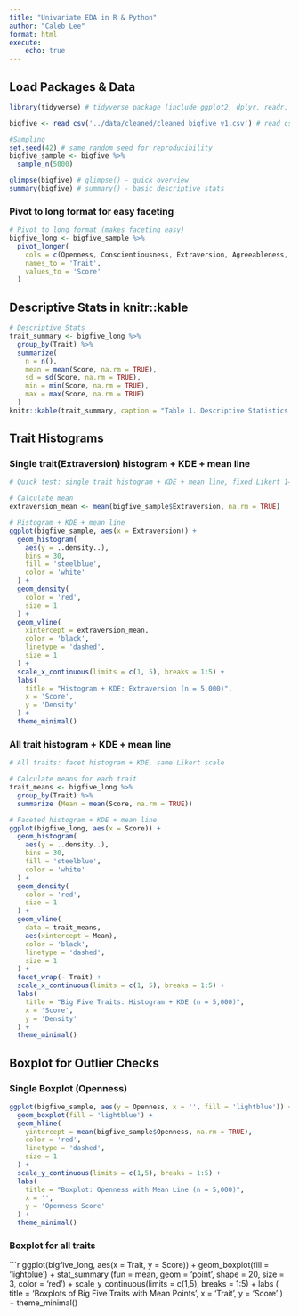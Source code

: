 ```yaml
---
title: "Univariate EDA in R & Python"
author: "Caleb Lee"
format: html
execute:
    echo: true
---
```


## Load Packages & Data
```r
library(tidyverse) # tidyverse package (include ggplot2, dplyr, readr, etc.) - modern R tools for data import, wrangling, and plotting.

bigfive <- read_csv('../data/cleaned/cleaned_bigfive_v1.csv') # read_csv() - reads csv into an R data frame

#Sampling
set.seed(42) # same random seed for reproducibility
bigfive_sample <- bigfive %>%
  sample_n(5000)

glimpse(bigfive) # glimpse() - quick overview 
summary(bigfive) # summary() - basic descriptive stats
```
### Pivot to long format for easy faceting
```r
# Pivot to long format (makes faceting easy)
bigfive_long <- bigfive_sample %>%
  pivot_longer(
    cols = c(Openness, Conscientiousness, Extraversion, Agreeableness, Neuroticism),
    names_to = 'Trait',
    values_to = 'Score'
  )
```
## Descriptive Stats in knitr::kable
```r
# Descriptive Stats 
trait_summary <- bigfive_long %>%
  group_by(Trait) %>%
  summarize(
    n = n(),
    mean = mean(Score, na.rm = TRUE),
    sd = sd(Score, na.rm = TRUE), 
    min = min(Score, na.rm = TRUE), 
    max = max(Score, na.rm = TRUE)
  )
knitr::kable(trait_summary, caption = "Table 1. Descriptive Statistics for Big Five Traits (n = 5,000)")
```
## Trait Histograms
### Single trait(Extraversion) histogram + KDE + mean line 
```r
# Quick test: single trait histogram + KDE + mean line, fixed Likert 1–5

# Calculate mean
extraversion_mean <- mean(bigfive_sample$Extraversion, na.rm = TRUE)

# Histogram + KDE + mean line
ggplot(bigfive_sample, aes(x = Extraversion)) + 
  geom_histogram(
    aes(y = ..density..),
    bins = 30,
    fill = 'steelblue',
    color = 'white'
  ) +
  geom_density(
    color = 'red',
    size = 1
  ) +
  geom_vline(
    xintercept = extraversion_mean,
    color = 'black',
    linetype = 'dashed', 
    size = 1
  ) +
  scale_x_continuous(limits = c(1, 5), breaks = 1:5) +
  labs(
    title = "Histogram + KDE: Extraversion (n = 5,000)",
    x = 'Score',
    y = 'Density'
  ) +
  theme_minimal()
```
### All trait histogram + KDE + mean line
```r
# All traits: facet histogram + KDE, same Likert scale

# Calculate means for each trait
trait_means <- bigfive_long %>%
  group_by(Trait) %>%
  summarize (Mean = mean(Score, na.rm = TRUE))

# Faceted histogram + KDE + mean line 
ggplot(bigfive_long, aes(x = Score)) +
  geom_histogram(
    aes(y = ..density..),
    bins = 30,
    fill = 'steelblue',
    color = 'white'
  ) +
  geom_density(
    color = 'red',
    size = 1
  ) +
  geom_vline(
    data = trait_means,
    aes(xintercept = Mean),
    color = 'black',
    linetype = 'dashed',
    size = 1
  ) +
  facet_wrap(~ Trait) +
  scale_x_continuous(limits = c(1, 5), breaks = 1:5) +
  labs(
    title = "Big Five Traits: Histogram + KDE (n = 5,000)",
    x = 'Score',
    y = 'Density'
  ) +
  theme_minimal()
```

## Boxplot for Outlier Checks
### Single Boxplot (Openness)
```r
ggplot(bigfive_sample, aes(y = Openness, x = '', fill = 'lightblue')) +
  geom_boxplot(fill = 'lightblue') +
  geom_hline(
    yintercept = mean(bigfive_sample$Openness, na.rm = TRUE),
    color = 'red',
    linetype = 'dashed',
    size = 1
  ) +
  scale_y_continuous(limits = c(1,5), breaks = 1:5) +
  labs(
    title = "Boxplot: Openness with Mean Line (n = 5,000)",
    x = '', 
    y = 'Openness Score'
  ) +
  theme_minimal()
```
### Boxplot for all traits
```r
ggplot(bigfive_long, aes(x = Trait, y = Score)) + 
  geom_boxplot(fill = 'lightblue') + 
  stat_summary (fun = mean, geom = 'point', shape = 20, size = 3, color = 'red') +
  scale_y_continuous(limits = c(1,5), breaks = 1:5) + 
  labs (
    title = 'Boxplots of Big Five Traits with Mean Points',
    x = 'Trait',
    y = 'Score'
  ) +
  theme_minimal()